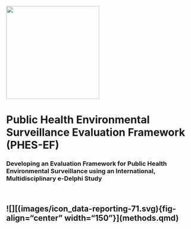 ::: centered-content
![](assets/phes-ef-logo_colour.svg){width="250"}

# Public Health Environmental Surveillance Evaluation Framework (PHES-EF)

### Developing an Evaluation Framework for Public Health Environmental Surveillance using an International, Multidisciplinary e-Delphi Study

## ![[](images/icon_interpretation.svg){fig-align="center" width="150"}](about.qmd)

## ![][(images/icon_data-reporting-71.svg){fig-align="center" width="150"}](methods.qmd)


:::

